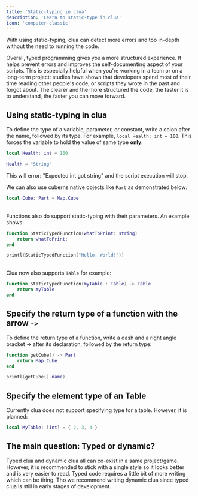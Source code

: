 ```yaml
---
title: 'Static-typing in clua'
description: 'Learn to static-type in clua'
icon: 'computer-classic'
---
```


With using static-typing, clua can detect more errors and too in-depth without the need to running the code. 

Overall, typed programming gives you a more structured experience. It helps prevent errors and improves the self-documenting aspect of your scripts. This is especially helpful when you're working in a team or on a long-term project: studies have shown that developers spend most of their time reading other people's code, or scripts they wrote in the past and forgot about. The clearer and the more structured the code, the faster it is to understand, the faster you can move forward.

## Using static-typing in clua
To define the type of a variable, parameter, or constant, write a colon after the name, followed by its type. For example, `local Health: int = 100`. This forces the variable to hold the value of same type **only**:
```lua
local Health: int = 100

Health = "String"
```
This will error: "Expected int got string" and the script execution will stop.

We can also use cuberns native objects like `Part` as demonstrated below:
```lua
local Cube: Part = Map.Cube
```
\
Functions also do support static-typing with their parameters. An example shows:
```lua
function StaticTypedFunction(whatToPrint: string)
    return whatToPrint;
end

printl(StaticTypedFunction("Hello, World!"))
```

\
Clua now also supports `Table` for example:
```lua
function StaticTypedFunction(myTable : Table) -> Table 
    return myTable
end
```
## Specify the return type of a function with the arrow `->`
To define the return type of a function, write a dash and a right angle bracket -> after its declaration, followed by the return type:
```lua
function getCube() -> Part
    return Map.Cube
end

printl(getCube().name)
```

## Specify the element type of an Table
Currently clua does not support specifying type for a table. However, it is planned:
```lua
local MyTable: [int] = { 2, 3, 4 }
```

## The main question: Typed or dynamic?
Typed clua and dynamic clua all can co-exist in a same project/game. However, it is recommended to stick with a single style so it looks better and is very easier to read.
Typed code requires a little bit of more writing which can be tiring. Tho we recommend writing dynamic clua since typed clua is still in early stages of development.
